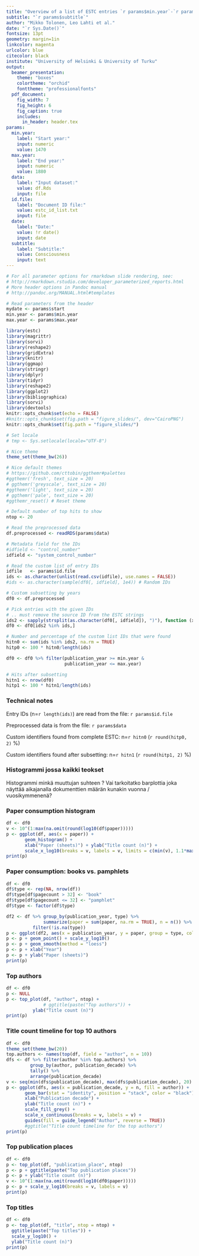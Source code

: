 ```yaml
---
title: "Overview of a list of ESTC entries `r params$min.year`-`r params$max.year`"
subtitle: "`r params$subtitle`"
author: "Mikko Tolonen, Leo Lahti et al."
date: "`r Sys.Date()`"
fontsize: 13pt
geometry: margin=1in
linkcolor: magenta
urlcolor: blue
citecolor: black
institute: "University of Helsinki & University of Turku"
output: 
  beamer_presentation:
    theme: "boxes"
    colortheme: "orchid"
    fonttheme: "professionalfonts"
  pdf_document:
    fig_width: 7
    fig_height: 6
    fig_caption: true
    includes:
      in_header: header.tex
params:
  min.year: 
    label: "Start year:"
    input: numeric
    value: 1470
  max.year: 
    label: "End year:"
    input: numeric
    value: 1880
  data: 
    label: "Input dataset:"
    value: df.Rds
    input: file
  id.file: 
    label: "Document ID file:"
    value: estc_id_list.txt
    input: file
  date: 
    label: "Date:"
    value: !r date()
    input: date
  subtitle: 
    label: "Subtitle:"
    value: Consciousness
    input: text
---
```


```r
# For all parameter options for rmarkdown slide rendering, see:
# http://rmarkdown.rstudio.com/developer_parameterized_reports.html
# More header options in Pandoc manual
# http://pandoc.org/MANUAL.html#templates

# Read parameters from the header
mydate <- params$start
min.year <- params$min.year
max.year <- params$max.year

library(estc)
library(magrittr)
library(sorvi)
library(reshape2)
library(gridExtra)
library(knitr)
library(ggmap)
library(stringr)
library(dplyr)
library(tidyr)
library(reshape2)
library(ggplot2)
library(bibliographica)
library(sorvi)
library(devtools)
knitr::opts_chunk$set(echo = FALSE)
#knitr::opts_chunk$set(fig.path = "figure_slides/", dev="CairoPNG")
knitr::opts_chunk$set(fig.path = "figure_slides/")

# Set locale
# tmp <- Sys.setlocale(locale="UTF-8") 

# Nice theme
theme_set(theme_bw(26))

# Nice default themes
# https://github.com/cttobin/ggthemr#palettes
#ggthemr('fresh', text_size = 20)
# ggthemr('greyscale', text_size = 20)
#ggthemr('light', text_size = 20)
# ggthemr('pale', text_size = 20)
#ggthemr_reset() # Reset theme

# Default number of top hits to show
ntop <- 20
```


```r
# Read the preprocessed data
df.preprocessed <- readRDS(params$data)

# Metadata field for the IDs
#idfield <- "control_number"
idfield <- "system_control_number"

# Read the custom list of entry IDs
idfile   <- params$id.file
ids <- as.character(unlist(read.csv(idfile), use.names = FALSE))
#ids <- as.character(sample(df0[, idfield], 1e4)) # Random IDs

# Custom subsetting by years
df0 <- df.preprocessed

# Pick entries with the given IDs
# .. must remove the source ID from the ESTC strings
ids2 <- sapply(strsplit(as.character(df0[, idfield]), ")"), function (xi) {xi[[length(xi)]]})
df0 <- df0[ids2 %in% ids,]

# Number and percentage of the custom list IDs that were found
hitn0 <- sum(ids %in% ids2, na.rm = TRUE)
hitp0 <- 100 * hitn0/length(ids)

df0 <- df0 %>% filter(publication_year >= min.year &
			          publication_year <= max.year)

# Hits after subsetting
hitn1 <- nrow(df0)
hitp1 <- 100 * hitn1/length(ids)
```

### Technical notes

Entry IDs (n=`r length(ids)`) are read from the file:  `r params$id.file`

Preprocessed data is from the file: `r params$data`

Custom identifiers found from complete ESTC: n=`r hitn0` (`r round(hitp0, 2)` %)

Custom identifiers found after subsetting: n=`r hitn1` (`r round(hitp1, 2)` %) 




### Histogrammi jossa kaikki teokset

Histogrammi minkä muuttujan suhteen ? Vai tarkoitatko barplottia joka
näyttää aikajanalla dokumenttien määrän kunakin vuonna /
vuosikymmenenä?


### Paper consumption histogram

```r
df <- df0
v <- 10^(1:max(na.omit(round(log10(df$paper)))))
p <- ggplot(df, aes(x = paper)) +
       geom_histogram() +
       xlab("Paper (sheets)") + ylab("Title count (n)") +
       scale_x_log10(breaks = v, labels = v, limits = c(min(v), 1.1*max(v))) 
print(p)       
```



### Paper consumption: books vs. pamphlets

```r
df <- df0
df$type <- rep(NA, nrow(df))
df$type[df$pagecount > 32] <- "book"
df$type[df$pagecount <= 32] <- "pamphlet"
df$type <- factor(df$type)

df2 <- df %>% group_by(publication_year, type) %>%
              summarize(paper = sum(paper, na.rm = TRUE), n = n()) %>%
	      filter(!is.na(type))
p <- ggplot(df2, aes(x = publication_year, y = paper, group = type, color = type))
p <- p + geom_point() + scale_y_log10() 
p <- p + geom_smooth(method = "loess")
p <- p + xlab("Year")
p <- p + ylab("Paper (sheets)")
print(p)
```


### Top authors

```r
df <- df0
p <- NULL
p <- top_plot(df, "author", ntop) +
     		  # ggtitle(paste("Top authors")) +
		  ylab("Title count (n)")
print(p)
```


### Title count timeline for top 10 authors

```r
df <- df0
theme_set(theme_bw(20))
top.authors <- names(top(df, field = "author", n = 10))
dfs <- df %>% filter(author %in% top.authors) %>%
     	 group_by(author, publication_decade) %>%
     	 tally() %>%
     	 arrange(publication_decade)
v <- seq(min(dfs$publication_decade), max(dfs$publication_decade), 20)
p <- ggplot(dfs, aes(x = publication_decade, y = n, fill = author)) +
       geom_bar(stat = "identity", position = "stack", color = "black") +
       xlab("Publication decade") +
       ylab("Title count (n)") +
       scale_fill_grey() +
       scale_x_continuous(breaks = v, labels = v) +
       guides(fill = guide_legend("Author", reverse = TRUE)) 
       #ggtitle("Title count timeline for the top authors")
print(p)
```



### Top publication places

```r
df <- df0
p <- top_plot(df, "publication_place", ntop)
p <- p + ggtitle(paste("Top publication places"))
p <- p + ylab("Title count (n)")
v <- 10^(1:max(na.omit(round(log10(df0$paper)))))
p <- p + scale_y_log10(breaks = v, labels = v)
print(p)
```



### Top titles

```r
df <- df0
p <- top_plot(df, "title", ntop = ntop) +
  ggtitle(paste("Top titles")) +
  scale_y_log10() +
  ylab("Title count (n)")
print(p)
```









